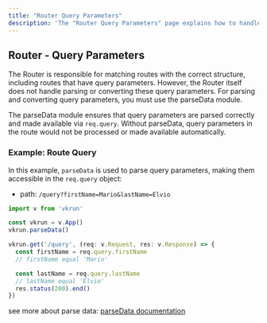```yaml
---
title: "Router Query Parameters"
description: 'The "Router Query Parameters" page explains how to handle and parse query parameters in routes using VkrunJS. Learn how the parseData module enables seamless access to query parameters via "req.query", ensuring accurate data retrieval for dynamic endpoints.'
---
```


## Router - Query Parameters

The Router is responsible for matching routes with the correct structure, including routes that have query parameters. However, the Router itself does not handle parsing or converting these query parameters. For parsing and converting query parameters, you must use the parseData module.

The parseData module ensures that query parameters are parsed correctly and made available via `req.query`. Without parseData, query parameters in the route would not be processed or made available automatically.

### Example: Route Query

In this example, `parseData` is used to parse query parameters, making them accessible in the `req.query` object:

- path: `/query?firstName=Mario&lastName=Elvio`

```ts
import v from 'vkrun'

const vkrun = v.App()
vkrun.parseData()

vkrun.get('/query', (req: v.Request, res: v.Response) => {
  const firstName = req.query.firstName
  // firstName equal 'Mario'

  const lastName = req.query.lastName
  // lastName equal 'Elvio'
  res.status(200).end()
})
```

see more about parse data: [parseData documentation](/parse-data/introduction)